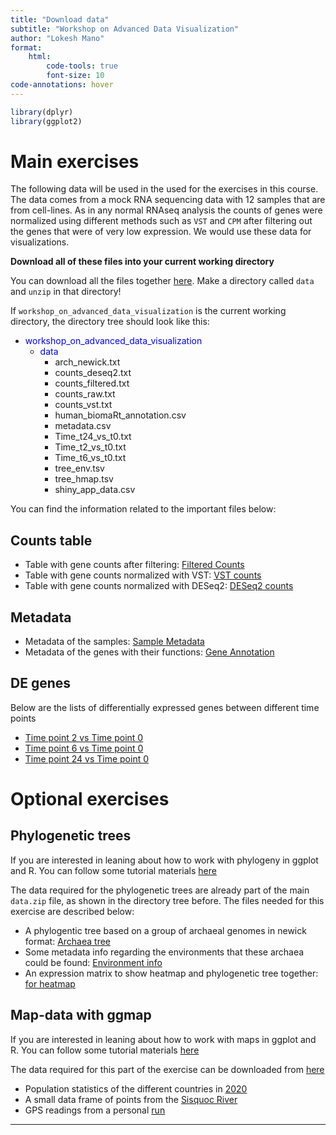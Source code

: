 ```yaml
---
title: "Download data"
subtitle: "Workshop on Advanced Data Visualization"
author: "Lokesh Mano"
format: 
    html: 
        code-tools: true
        font-size: 10
code-annotations: hover
---
```

```r
library(dplyr)
library(ggplot2)
```

# Main exercises

The following data will be used in the used for the exercises in this course. The data comes from a mock RNA sequencing data with 12 samples that are from cell-lines. As in any normal RNAseq analysis the counts of genes were normalized using different methods such as `VST` and `CPM` after filtering out the genes that were of very low expression. We would use these data for visualizations.

**Download all of these files into your current working directory**

You can download all the files together [here](https://github.com/NBISweden/workshop-data-visualization-r/raw/main/data/data.zip).
Make a directory called `data` and `unzip` in that directory!

If `workshop_on_advanced_data_visualization` is the current working directory, the directory tree should look like this:

* <span style="color:blue">workshop_on_advanced_data_visualization</span>
  + <span style="color:blue">data</span>
    + arch_newick.txt
    + counts_deseq2.txt
    + counts_filtered.txt
    + counts_raw.txt
    + counts_vst.txt
    + human_biomaRt_annotation.csv
    + metadata.csv
    + Time_t24_vs_t0.txt
    + Time_t2_vs_t0.txt
    + Time_t6_vs_t0.txt
    + tree_env.tsv
    + tree_hmap.tsv
    + shiny_app_data.csv

You can find the information related to the important files below:

## Counts table

* Table with gene counts after filtering: [Filtered Counts](https://github.com/NBISweden/workshop-data-visualization-r/raw/main/data/counts_filtered.txt)
* Table with gene counts normalized with VST: [VST counts](https://github.com/NBISweden/workshop-data-visualization-r/raw/main/data/counts_vst.txt)
* Table with gene counts normalized with DESeq2: [DESeq2 counts](https://github.com/NBISweden/workshop-data-visualization-r/raw/main/data/counts_deseq2.txt)

## Metadata

* Metadata of the samples: [Sample Metadata](https://github.com/NBISweden/workshop-data-visualization-r/raw/main/data/metadata.csv)
* Metadata of the genes with their functions: [Gene Annotation](https://github.com/NBISweden/workshop-data-visualization-r/raw/main/data/human_biomaRt_annotation.csv)

## DE genes

Below are the lists of differentially expressed genes between different time points

* [Time point 2 vs Time point 0](https://github.com/NBISweden/workshop-data-visualization-r/raw/main/data/Time_t2_vs_t0.txt)
* [Time point 6 vs Time point 0](https://github.com/NBISweden/workshop-data-visualization-r/raw/main/data/Time_t6_vs_t0.txt)
* [Time point 24 vs Time point 0](https://github.com/NBISweden/workshop-data-visualization-r/raw/main/data/Time_t24_vs_t0.txt)

# Optional exercises

## Phylogenetic trees

:::{.callout-tip}
If you are interested in leaning about how to work with phylogeny in ggplot and R. You can follow some tutorial materials [here](https://nbisweden.github.io/workshop-data-visualization-r/2304/home_content.html#51_Phylogenetic_trees)
:::

The data required for the phylogenetic trees are already part of the main `data.zip` file, as shown in the directory tree before. The files needed for this exercise are described below:

* A phylogentic tree based on a group of archaeal genomes in newick format: [Archaea tree](https://github.com/NBISweden/workshop-data-visualization-r/raw/main/data/arch_newick.txt)
* Some metadata info regarding the environments that these archaea could be found: [Environment info](https://github.com/NBISweden/workshop-data-visualization-r/raw/main/data/tree_env.tsv)
* An expression matrix to show heatmap and phylogenetic tree together: [for heatmap](https://github.com/NBISweden/workshop-data-visualization-r/raw/main/data/tree_hmap.tsv)

## Map-data with ggmap

:::{.callout-tip}
If you are interested in leaning about how to work with maps in ggplot and R. You can follow some tutorial materials [here](https://nbisweden.github.io/workshop-data-visualization-r/2304/lab_ggmap.html)
:::

The data required for this part of the exercise can be downloaded from [here](https://github.com/NBISweden/workshop-data-visualization-r/raw/main/data/ggmap_data/ggmap_data.zip)

* Population statistics of the different countries in [2020](https://github.com/NBISweden/workshop-data-visualization-r/raw/main/data/ggmap_data/world_population.tsv)
* A small data frame of points from the [Sisquoc River](https://github.com/NBISweden/workshop-data-visualization-r/raw/main/data/ggmap_data/sisquoc-points.txt)
* GPS readings from a personal [run](https://github.com/NBISweden/workshop-data-visualization-r/raw/main/data/ggmap_data/running.csv)

***
